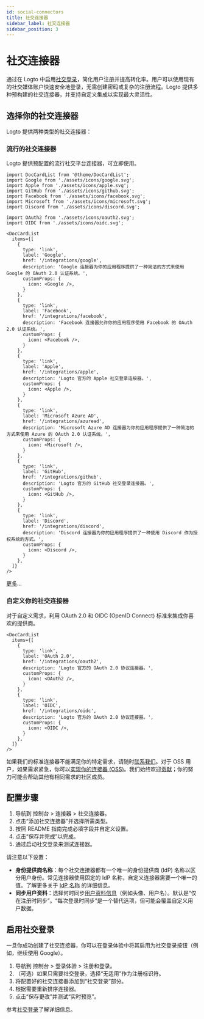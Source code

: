 ```yaml
---
id: social-connectors
title: 社交连接器
sidebar_label: 社交连接器
sidebar_position: 3
---
```


# 社交连接器

通过在 Logto 中启用[社交登录](/end-user-flows/sign-up-and-sign-in/social-sign-in)，简化用户注册并提高转化率。用户可以使用现有的社交媒体账户快速安全地登录，无需创建密码或复杂的注册流程。Logto 提供多种预构建的社交连接器，并支持自定义集成以实现最大灵活性。

## 选择你的社交连接器

Logto 提供两种类型的社交连接器：

### 流行的社交连接器

Logto 提供预配置的流行社交平台连接器，可立即使用。

```mdx-code-block
import DocCardList from '@theme/DocCardList';
import Google from './assets/icons/google.svg';
import Apple from './assets/icons/apple.svg';
import GitHub from './assets/icons/github.svg';
import Facebook from './assets/icons/facebook.svg';
import Microsoft from './assets/icons/microsoft.svg';
import Discord from './assets/icons/discord.svg';

import OAuth2 from './assets/icons/oauth2.svg';
import OIDC from './assets/icons/oidc.svg';

<DocCardList
  items={[
    {
      type: 'link',
      label: 'Google',
      href: '/integrations/google',
      description: 'Google 连接器为你的应用程序提供了一种简洁的方式来使用 Google 的 OAuth 2.0 认证系统。',
      customProps: {
        icon: <Google />,
      }
    },
    {
      type: 'link',
      label: 'Facebook',
      href: '/integrations/facebook',
      description: 'Facebook 连接器允许你的应用程序使用 Facebook 的 OAuth 2.0 认证系统。',
      customProps: {
        icon: <Facebook />,
      }
    },
    {
      type: 'link',
      label: 'Apple',
      href: '/integrations/apple',
      description: 'Logto 官方的 Apple 社交登录连接器。',
      customProps: {
        icon: <Apple />,
      }
    },
    {
      type: 'link',
      label: 'Microsoft Azure AD',
      href: '/integrations/azuread',
      description: 'Microsoft Azure AD 连接器为你的应用程序提供了一种简洁的方式来使用 Azure 的 OAuth 2.0 认证系统。',
      customProps: {
        icon: <Microsoft />,
      }
    },
    {
      type: 'link',
      label: 'GitHub',
      href: '/integrations/github',
      description: 'Logto 官方的 GitHub 社交登录连接器。',
      customProps: {
        icon: <GitHub />,
      }
    },
    {
      type: 'link',
      label: 'Discord',
      href: '/integrations/discord',
      description: 'Discord 连接器为你的应用程序提供了一种使用 Discord 作为授权系统的方式。',
      customProps: {
        icon: <Discord />,
      }
    },
  ]}
/>
```

[更多](/integrations)...

### 自定义你的社交连接器

对于自定义需求，利用 OAuth 2.0 和 OIDC (OpenID Connect) 标准来集成你喜欢的提供商。

```mdx-code-block
<DocCardList
  items={[
    {
      type: 'link',
      label: 'OAuth 2.0',
      href: '/integrations/oauth2',
      description: 'Logto 官方的 OAuth 2.0 协议连接器。',
      customProps: {
        icon: <OAuth2 />,
      }
    },
    {
      type: 'link',
      label: 'OIDC',
      href: '/integrations/oidc',
      description: 'Logto 官方的 OAuth 2.0 协议连接器。',
      customProps: {
        icon: <OIDC />,
      }
    },
  ]}
/>
```

如果我们的标准连接器不能满足你的特定需求，请随时[联系我们](https://logto.productlane.com/roadmap)。对于 OSS 用户，如果需求紧急，你可以[实现你的连接器 (OSS)](/logto-oss/develop-your-connector/implement-connectors#build-a-social-connector)。我们始终欢迎[贡献](/logto-oss/contribution)；你的努力可能会帮助其他有相同需求的社区成员。

## 配置步骤

1. 导航到 <CloudLink to="/connectors/social">控制台 > 连接器 > 社交连接器</CloudLink>。
2. 点击“添加社交连接器”并选择所需类型。
3. 按照 README 指南完成必填字段并自定义设置。
4. 点击“保存并完成”以完成。
5. 通过启动社交登录来测试连接器。

请注意以下设置：

- **身份提供商名称**：每个社交连接器都有一个唯一的身份提供商 (IdP) 名称以区分用户身份。常见连接器使用固定的 IdP 名称，自定义连接器需要一个唯一的值。了解更多关于 [IdP 名称](/connectors/connector-data-structure#target-identity-provider-name) 的详细信息。
- **同步用户资料**：选择何时同步[用户资料信息](/user-management/user-data#social-identities)（例如头像、用户名）。默认是“仅在注册时同步”。“每次登录时同步”是一个替代选项，但可能会覆盖自定义用户数据。

## 启用社交登录

一旦你成功创建了社交连接器，你可以在登录体验中将其启用为社交登录按钮（例如，继续使用 Google）。

1. 导航到 <CloudLink to="/sign-in-experience/sign-up-and-sign-in">控制台 > 登录体验 > 注册和登录</CloudLink>。
2. （可选）如果只需要社交登录，选择“无适用”作为注册标识符。
3. 将配置好的社交连接器添加到“社交登录”部分。
4. 根据需要重新排序连接器。
5. 点击“保存更改”并测试“实时预览”。

参考[社交登录](/end-user-flows/sign-up-and-sign-in/social-sign-in)了解详细信息。
